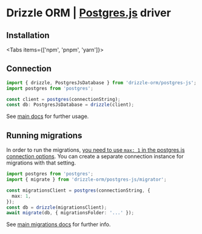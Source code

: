 
# Drizzle ORM | [Postgres.js](https://github.com/porsager/postgres) driver

## Installation

<Tabs items={['npm', 'pnpm', 'yarn']}>
  <Tab>
    <SmallTerminal withoutMargin data={installationNpm} height="32px" />
  </Tab>
  <Tab>
    <SmallTerminal withoutMargin data={installationPnpm} height="32px" />
  </Tab>
  <Tab>
    <SmallTerminal withoutMargin data={installationYarn} height="32px" />
  </Tab>
</Tabs>

## Connection

```typescript
import { drizzle, PostgresJsDatabase } from 'drizzle-orm/postgres-js';
import postgres from 'postgres';

const client = postgres(connectionString);
const db: PostgresJsDatabase = drizzle(client);
```

See [main docs](/drizzle-orm/src/pg-core/README.md#sql-schema-declaration) for further usage.

## Running migrations

In order to run the migrations, [you need to use `max: 1` in the postgres.js connection options](https://github.com/porsager/postgres#unsafe_transaction). You can create a separate connection instance for migrations with that setting.

```typescript
import postgres from 'postgres';
import { migrate } from 'drizzle-orm/postgres-js/migrator';

const migrationsClient = postgres(connectionString, {
  max: 1,
});
const db = drizzle(migrationsClient);
await migrate(db, { migrationsFolder: '...' });
```

See [main migrations docs](/drizzle-orm/src/pg-core/README.md#migrations) for further info.